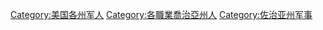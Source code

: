 [[Category:美国各州军人|Category:美国各州军人]]
[[Category:各職業喬治亞州人|Category:各職業喬治亞州人]]
[[Category:佐治亚州军事|Category:佐治亚州军事]]